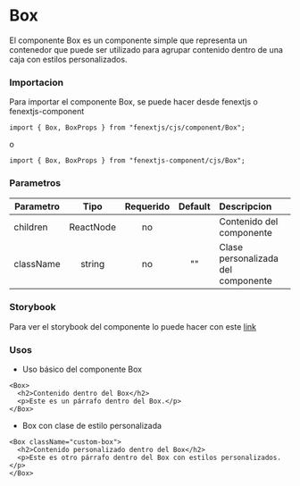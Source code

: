 # Box

El componente Box es un componente simple que representa un contenedor que puede ser utilizado para agrupar contenido dentro de una caja con estilos personalizados.

### Importacion

Para importar el componente Box, se puede hacer desde fenextjs o fenextjs-component

```tsx copy
import { Box, BoxProps } from "fenextjs/cjs/component/Box";
```

o

```tsx copy
import { Box, BoxProps } from "fenextjs-component/cjs/Box";
```

### Parametros

| Parametro |   Tipo    | Requerido | Default | Descripcion                        |
| --------- | :-------: | :-------: | :-----: | :--------------------------------- |
| children  | ReactNode |    no     |         | Contenido del componente           |
| className |  string   |    no     |   ""    | Clase personalizada del componente |

### Storybook

Para ver el storybook del componente lo puede hacer con este [link](https://fenextjs-component-storybook.vercel.app/?path=/story/box-box--index)

### Usos

- Uso básico del componente Box

```tsx copy
<Box>
  <h2>Contenido dentro del Box</h2>
  <p>Este es un párrafo dentro del Box.</p>
</Box>
```

- Box con clase de estilo personalizada

```tsx copy
<Box className="custom-box">
  <h2>Contenido personalizado dentro del Box</h2>
  <p>Este es otro párrafo dentro del Box con estilos personalizados.</p>
</Box>
```
